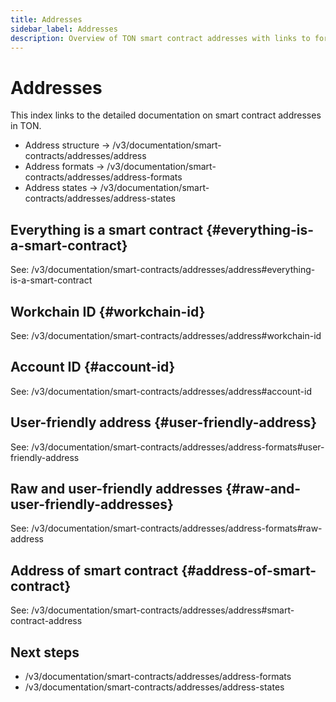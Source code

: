 ```yaml
---
title: Addresses
sidebar_label: Addresses
description: Overview of TON smart contract addresses with links to formats and states.
---
```


# Addresses

This index links to the detailed documentation on smart contract addresses in TON.

- Address structure → /v3/documentation/smart-contracts/addresses/address
- Address formats → /v3/documentation/smart-contracts/addresses/address-formats
- Address states → /v3/documentation/smart-contracts/addresses/address-states

## Everything is a smart contract {#everything-is-a-smart-contract}
See: /v3/documentation/smart-contracts/addresses/address#everything-is-a-smart-contract

## Workchain ID {#workchain-id}
See: /v3/documentation/smart-contracts/addresses/address#workchain-id

## Account ID {#account-id}
See: /v3/documentation/smart-contracts/addresses/address#account-id

## User-friendly address {#user-friendly-address}
See: /v3/documentation/smart-contracts/addresses/address-formats#user-friendly-address

## Raw and user-friendly addresses {#raw-and-user-friendly-addresses}
See: /v3/documentation/smart-contracts/addresses/address-formats#raw-address

## Address of smart contract {#address-of-smart-contract}
See: /v3/documentation/smart-contracts/addresses/address#smart-contract-address

## Next steps
- /v3/documentation/smart-contracts/addresses/address-formats
- /v3/documentation/smart-contracts/addresses/address-states


<Feedback />
